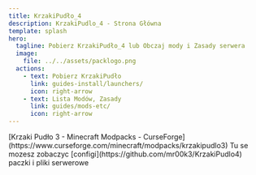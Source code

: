```yaml
---
title: KrzakiPudło_4
description: KrzakiPudlo_4 - Strona Główna
template: splash
hero:
  tagline: Pobierz KrzakiPudło_4 lub Obczaj mody i Zasady serwera
  image:
    file: ../../assets/packlogo.png
  actions:
    - text: Pobierz KrzakiPudło
      link: guides-install/launchers/
      icon: right-arrow
    - text: Lista Modów, Zasady
      link: guides/mods-etc/
      icon: right-arrow
---
```




<CardGrid>
	<Card title="Sprawdz na CurseForge" icon="document">
	[Krzaki Pudło 3 - Minecraft Modpacks - CurseForge](https://www.curseforge.com/minecraft/modpacks/krzakipudlo3)
	</Card>
	<Card title="Patodeweloperskie Configi" icon="github">
		Tu se mozesz zobaczyc [configi](https://github.com/mr00k3/KrzakiPudlo4) paczki i pliki serwerowe
	</Card>
</CardGrid>